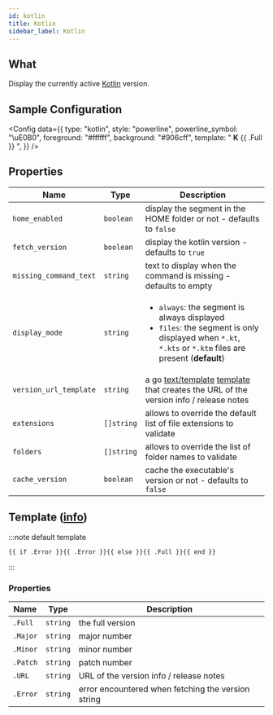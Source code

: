 ```yaml
---
id: kotlin
title: Kotlin
sidebar_label: Kotlin
---
```


## What

Display the currently active [Kotlin][kotlin] version.

## Sample Configuration


<Config
  data={{
    type: "kotlin",
    style: "powerline",
    powerline_symbol: "\uE0B0",
    foreground: "#ffffff",
    background: "#906cff",
    template: " <b>K</b> {{ .Full }} ",
  }}
/>

## Properties

| Name                   | Type       | Description                                                                                                                                                                 |
| ---------------------- | ---------- | --------------------------------------------------------------------------------------------------------------------------------------------------------------------------- |
| `home_enabled`         | `boolean`  | display the segment in the HOME folder or not - defaults to `false`                                                                                                         |
| `fetch_version`        | `boolean`  | display the kotlin version - defaults to `true`                                                                                                                             |
| `missing_command_text` | `string`   | text to display when the command is missing - defaults to empty                                                                                                             |
| `display_mode`         | `string`   | <ul><li>`always`: the segment is always displayed</li><li>`files`: the segment is only displayed when `*.kt`, `*.kts` or `*.ktm` files are present (**default**) </li></ul> |
| `version_url_template` | `string`   | a go [text/template][go-text-template] [template][templates] that creates the URL of the version info / release notes                                                       |
| `extensions`           | `[]string` | allows to override the default list of file extensions to validate                                                                                                          |
| `folders`              | `[]string` | allows to override the list of folder names to validate                                                                                                                    |
| `cache_version`        | `boolean`  | cache the executable's version or not - defaults to `false`                                                                                                                 |

## Template ([info][templates])

:::note default template

```template
{{ if .Error }}{{ .Error }}{{ else }}{{ .Full }}{{ end }}
```

:::

### Properties

| Name     | Type     | Description                                        |
| -------- | -------- | -------------------------------------------------- |
| `.Full`  | `string` | the full version                                   |
| `.Major` | `string` | major number                                       |
| `.Minor` | `string` | minor number                                       |
| `.Patch` | `string` | patch number                                       |
| `.URL`   | `string` | URL of the version info / release notes            |
| `.Error` | `string` | error encountered when fetching the version string |

[go-text-template]: https://golang.org/pkg/text/template/
[templates]: /docs/configuration/templates
[kotlin]: https://kotlinlang.org/
